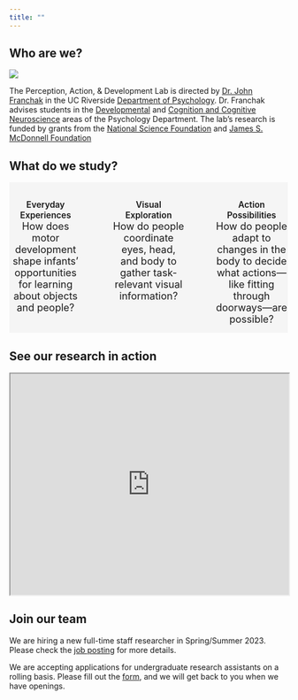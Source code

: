 ```yaml
---
title: ""
---
```


## Who are we?

![](images/logo-wide.png)

The Perception, Action, & Development Lab is directed by [Dr. John Franchak](people/john-franchak.qmd) in the UC Riverside [Department of Psychology](https://psychology.ucr.edu/). Dr. Franchak advises students in the [Developmental](https://psychology.ucr.edu/faculty-research/areas-of-study/#tab-id-3) and [Cognition and Cognitive Neuroscience](https://psychology.ucr.edu/faculty-research/areas-of-study/#tab-id-2) areas of the Psychology Department. The lab's research is funded by grants from the [National Science Foundation](posts/2020-07-31-nsf.qmd) and [James S. McDonnell Foundation](posts/2022-08-11-jsmf.qmd)

## What do we study?

::: {.column width="2%"}
:::

::: {.columns .column-page-inset style="text-align: center; background-color: WhiteSmoke;"}
::: {.column width="30%"}
<i class="bi-house-fill" style="font-size:70px; text-align: center;"></i> <br/> [Everyday Experiences]{style="font-size:1.1em;font-weight: 600"} <br/> [How does motor development shape infants' opportunities for learning about objects and people?]{.text-secondary style="font-size:18px;"}
:::

::: {.column width="3%"}
:::

::: {.column width="30%"}
<i class="bi-eye-fill" style="font-size:70px; text-align:center;"></i> <br/> [Visual Exploration]{style="font-size:1.1em;font-weight: 600"} <br/> [How do people coordinate eyes, head, and body to gather task-relevant visual information?]{.text-secondary style="font-size:18px;"}
:::

::: {.column width="3%"}
:::

::: {.column width="30%"}
<i class="bi-door-open-fill" style="font-size:70px; text-align:center;"></i> <br/> [Action Possibilities]{style="font-size:1.1em;font-weight: 600"} <br/> [How do people adapt to changes in the body to decide what actions---like fitting through doorways---are possible?]{.text-secondary style="font-size:18px;"}
:::
:::

::: {.column width="2%"}
:::

## See our research in action
::: {style="margin-bottom: 10px;"}
<iframe width="100%" height="400px" src="https://www.youtube.com/embed/57_gxR8GmGM" frameborder="1" allow="autoplay; encrypted-media" allowfullscreen>

</iframe>
:::

## Join our team

We are hiring a new full-time staff researcher in Spring/Summer 2023. Please check the [job posting](posts/2023-03-21-job-posting.qmd) for more details.

We are accepting applications for undergraduate research assistants on a rolling basis. Please fill out the [form](https://forms.gle/QJgJk5CZxzj8qufr5), and we will get back to you when we have openings. 

<!-- Dr. Franchak plans to accept a doctoral student for the 2023-2024 academic year. If you are a prospective graduate student, feel free to email him to express your interest in applying. -->

<a rel="me" href="https://fediscience.org/@johnfranchak"></a> 
